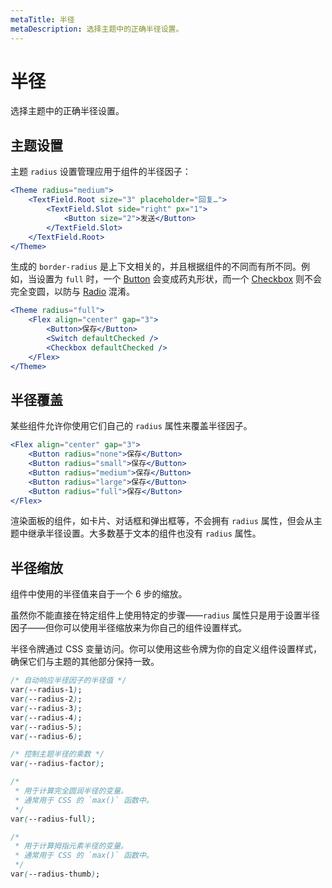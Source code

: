 ```yaml
---
metaTitle: 半径
metaDescription: 选择主题中的正确半径设置。
---
```


# 半径

<Description>选择主题中的正确半径设置。</Description>

## 主题设置

主题 `radius` 设置管理应用于组件的半径因子：

```jsx line="1"
<Theme radius="medium">
	<TextField.Root size="3" placeholder="回复…">
		<TextField.Slot side="right" px="1">
			<Button size="2">发送</Button>
		</TextField.Slot>
	</TextField.Root>
</Theme>
```

<Box my="5">
	<ThemesRadiusExample />
</Box>

生成的 `border-radius` 是上下文相关的，并且根据组件的不同而有所不同。例如，当设置为 `full` 时，一个 [Button](/themes/docs/components/button) 会变成药丸形状，而一个 [Checkbox](/themes/docs/components/checkbox) 则不会完全变圆，以防与 [Radio](/themes/docs/components/radio) 混淆。

```jsx live=true
<Theme radius="full">
	<Flex align="center" gap="3">
		<Button>保存</Button>
		<Switch defaultChecked />
		<Checkbox defaultChecked />
	</Flex>
</Theme>
```

## 半径覆盖

某些组件允许你使用它们自己的 `radius` 属性来覆盖半径因子。

```jsx live=true
<Flex align="center" gap="3">
	<Button radius="none">保存</Button>
	<Button radius="small">保存</Button>
	<Button radius="medium">保存</Button>
	<Button radius="large">保存</Button>
	<Button radius="full">保存</Button>
</Flex>
```

渲染面板的组件，如卡片、对话框和弹出框等，不会拥有 `radius` 属性，但会从主题中继承半径设置。大多数基于文本的组件也没有 `radius` 属性。

## 半径缩放

组件中使用的半径值来自于一个 6 步的缩放。

<Box mt="5" mb="6">
	<ThemesRadiusScale />
</Box>

虽然你不能直接在特定组件上使用特定的步骤——`radius` 属性只是用于设置半径因子——但你可以使用半径缩放来为你自己的组件设置样式。

半径令牌通过 CSS 变量访问。你可以使用这些令牌为你的自定义组件设置样式，确保它们与主题的其他部分保持一致。

```css
/* 自动响应半径因子的半径值 */
var(--radius-1);
var(--radius-2);
var(--radius-3);
var(--radius-4);
var(--radius-5);
var(--radius-6);

/* 控制主题半径的乘数 */
var(--radius-factor);

/*
 * 用于计算完全圆润半径的变量。
 * 通常用于 CSS 的 `max()` 函数中。
 */
var(--radius-full);

/*
 * 用于计算拇指元素半径的变量。
 * 通常用于 CSS 的 `max()` 函数中。
 */
var(--radius-thumb);
```